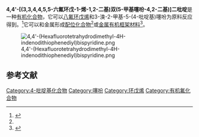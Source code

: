 {{Chembox
| Name = 4,4'-[(3,3,4,4,5,5-六氟环戊-1-烯-1,2-二基)双(5-甲基噻吩-4,2-二基)]二吡啶
| NameEn = 4,4'-[(3,3,4,4,5,5-Hexafluoro-1-cyclopentene-1,2-diyl)bis(5-methyl-4,2-thiophenediyl)]bis[pyridine]
| ImageFile = 4,4'-(Perfluorocyclopentenediyl)bis(5-methylthiophenediyl)bispyridine.png
|  ImageSize = 
|  ImageAlt = 
| IUPACName = 
| IUPACNameZh = 
| OtherNames = 4,4'-[(3,3,4,4,5,5-六氟环戊-1-烯-1,2-二基)双(5-甲基-4,2-噻吩二基)]二吡啶<br>1,2-双[2'-甲基-5'-(吡啶-4<nowiki>''</nowiki>-基)噻吩-3'-基]六氟环戊烯<br>PDTEo<br><sup>Py</sup>DTE<sub>open</sub>
| Section1 = {{Chembox Identifiers
|   CASNo = 154566-71-9
|   CASNo_Ref = {{cascite|correct|CAS}}
|   PubChem = 
|   SMILES = n1ccc(cc1)C2=CC(=C(s2)C)C3=C(C(F)(F)C(F)(F)C3(F)F)C4=C(C)SC(=C4)c5ccncc5 }}
| Section2 = {{Chembox Properties
|   Formula = C<sub>25</sub>H<sub>16</sub>F<sub>6</sub>N<sub>2</sub>S<sub>2</sub>
|   MolarMass = 522.53
|   Appearance = 白色粉末<ref name=Sylvain />
|   Density = 1.48±0.1 g·cm<sup>−3</sup>（20 °C）<ref name=ACD />
|   MeltingPt = 
|   BoilingPt = 
|   Solubility = 4.8×10<sup>−5</sup> g（25 °C）<ref name=ACD>Calculated using Advanced Chemistry Development (ACD/Labs) Software V11.02 ((C) 1994-2020 ACD/Labs). Retrieved from SciFinder. [2020-08-20]</ref>}}
| Section3 = {{Chembox Hazards
|   MainHazards = 
|   FlashPt = 
|   Autoignition =  }}
}}
'''4,4'-[(3,3,4,4,5,5-六氟环戊-1-烯-1,2-二基)双(5-甲基噻吩-4,2-二基)]二吡啶'''是一种[[有机化合物|有机化合物]]，它可以[[:d:Q81985388|八氟环戊烯]]和3-溴-2-甲基-5-(4-吡啶基)噻吩为原料反应得到。<ref name=Presa>{{cite journal|journal=Inorganic Chemistry|volume=57|issue=7|language=en|issn=0020-1669|date=2018-04-02|pages=4009–4022|doi=10.1021/acs.inorgchem.8b00146|url=https://pubs.acs.org/doi/10.1021/acs.inorgchem.8b00146|title=Photoactivation of the Cytotoxic Properties of Platinum(II) Complexes through Ligand Photoswitching|accessdate=2020-08-20|author=Andreu Presa, Guillem Vázquez, Leoní A. Barrios, Olivier Roubeau, Luís Korrodi-Gregório, Ricardo Pérez-Tomás, Patrick Gamez|archive-date=2021-09-23|archive-url=https://web.archive.org/web/20210923102127/https://pubs.acs.org/doi/10.1021/acs.inorgchem.8b00146}}</ref>它可以和金属形成[[配位化合物|配位化合物]]<ref name=Presa />或[[金属有机框架材料|金属有机框架材料]]<ref>{{cite journal|journal=Journal of the American Chemical Society|volume=142|issue=33|language=en|issn=0002-7863|date=2020-08-19|pages=14069–14073|doi=10.1021/jacs.0c06615|url=https://pubs.acs.org/doi/10.1021/jacs.0c06615|title=Photochemically Crushable and Regenerative Metal–Organic Framework|accessdate=2020-08-20|author=Hiroshi Sato, Toshiya Matsui, Zhiyi Chen, Jenny Pirillo, Yuh Hijikata, Takuzo Aida}}</ref>。

[[File:4,4'-(Hexafluorotetrahydrodimethyl-4H-indenodithiophenediyl)bispyridine.png|thumb]]

==参考文献==
{{reflist}}

[[Category:4-吡啶基化合物|Category:4-吡啶基化合物]]
[[Category:噻吩|Category:噻吩]]
[[Category:环戊烯|Category:环戊烯]]
[[Category:有机氟化合物|Category:有机氟化合物]]